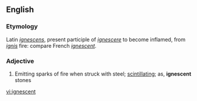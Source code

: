 ==English==
===Etymology===
Latin ''[[ignescens]]'', present participle of ''[[ignescere]]'' to become inflamed, from ''[[ignis]]'' fire: compare French ''[[ignescent]]''.
===Adjective===
#Emitting sparks of fire when struck with steel; [[scintillating]]; as, '''ignescent''' stones

[[vi:ignescent]]